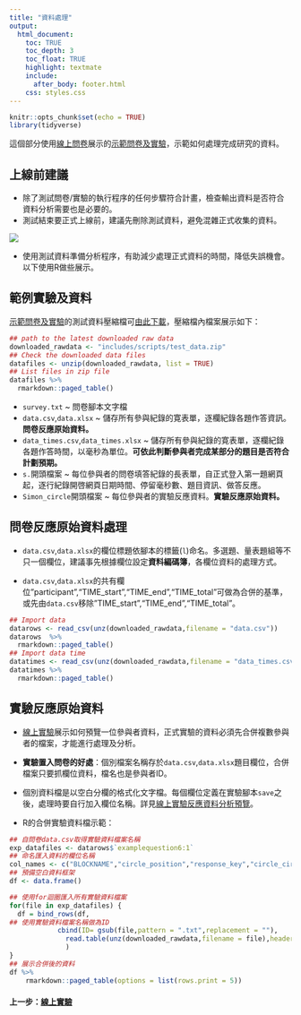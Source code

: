 ```yaml
---
title: "資料處理"
output:
  html_document:
    toc: TRUE
    toc_depth: 3
    toc_float: TRUE
    highlight: textmate
    include:
      after_body: footer.html
    css: styles.css
---
```


```r
knitr::opts_chunk$set(echo = TRUE)
library(tidyverse)
```

這個部分使用[線上問卷](PsyT_survey.html)展示的[示範問卷及實驗](https://www.psytoolkit.org/c/3.3.2/survey?s=ZjBNx)，示範如何處理完成研究的資料。

## 上線前建議

- 除了測試問卷/實驗的執行程序的任何步驟符合計畫，檢查輸出資料是否符合資料分析需要也是必要的。
- 測試結束要正式上線前，建議先刪除測試資料，避免混雜正式收集的資料。

![](includes/img/Psytoolkit_del_data.png)

- 使用測試資料準備分析程序，有助減少處理正式資料的時間，降低失誤機會。以下使用R做些展示。

## 範例實驗及資料

[示範問卷及實驗](https://www.psytoolkit.org/c/3.3.2/survey?s=ZjBNx)的測試資料壓縮檔可[由此下載](includes/scripts/test_data.zip)，壓縮檔內檔案展示如下：

```r
## path to the latest downloaded raw data
downloaded_rawdata <- "includes/scripts/test_data.zip"
## Check the downloaded data files
datafiles <- unzip(downloaded_rawdata, list = TRUE)
## List files in zip file
datafiles %>%
  rmarkdown::paged_table()
```

- `survey.txt` ~ 問卷腳本文字檔
- `data.csv`,`data.xlsx` ~ 儲存所有參與紀錄的寛表單，逐欄紀錄各題作答資訊。**問卷反應原始資料。**
- `data_times.csv`,`data_times.xlsx` ~ 儲存所有參與紀錄的寛表單，逐欄紀錄各題作答時間，以毫秒為單位。**可依此判斷參與者完成某部分的題目是否符合計劃預期。**
- `s.`開頭檔案 ~ 每位參與者的問卷填答紀錄的長表單，自正式登入第一題網頁起，逐行紀錄開啓網頁日期時間、停留毫秒數、題目資訊、做答反應。
- `Simon_circle`開頭檔案 ~ 每位參與者的實驗反應資料。**實驗反應原始資料。**


## 問卷反應原始資料處理

- `data.csv`,`data.xlsx`的欄位標題依腳本的標籤(`l`)命名。多選題、量表題組等不只一個欄位，建議事先根據欄位設定**資料編碼簿**，各欄位資料的處理方式。

- `data.csv`,`data.xlsx`的共有欄位"participant","TIME_start","TIME_end","TIME_total"可做為合併的基準，或先由`data.csv`移除"TIME_start","TIME_end","TIME_total"。

```r
## Import data
datarows <- read_csv(unz(downloaded_rawdata,filename = "data.csv"))
datarows  %>%
  rmarkdown::paged_table()
## Import data time
datatimes <- read_csv(unz(downloaded_rawdata,filename = "data_times.csv")) 
datatimes %>% 
  rmarkdown::paged_table()
```

## 實驗反應原始資料

- [線上實驗](PsyT_exp.html#%E5%8F%8D%E6%87%89%E8%B3%87%E6%96%99%E5%88%86%E6%9E%90%E9%A0%90%E8%A6%BD)展示如何預覽一位參與者資料，正式實驗的資料必須先合併複數參與者的檔案，才能進行處理及分析。

- **實驗置入問卷的好處**：個別檔案名稱存於`data.csv`,`data.xlsx`題目欄位，合併檔案只要抓欄位資料，檔名也是參與者ID。

- 個別資料檔是以空白分欄的格式化文字檔。每個欄位定義在實驗腳本`save `之後，處理時要自行加入欄位名稱。詳見[線上實驗反應資料分析預覽](PsyT_exp.html#反應資料分析預覽)。

- R的合併實驗資料檔示範：

```r
## 自問卷data.csv取得實驗資料檔案名稱
exp_datafiles <- datarows$`examplequestion6:1`
## 命名匯入資料的欄位名稱
col_names <- c("BLOCKNAME","circle_position","response_key","circle_circle","TABLEROW","KEY","correct","RT")
## 預備空白資料框架
df <- data.frame()

## 使用for迴圈匯入所有實驗資料檔案
for(file in exp_datafiles) {
  df = bind_rows(df, 
## 使用實驗資料檔案名稱做為ID
            cbind(ID= gsub(file,pattern = ".txt",replacement = ""),
              read.table(unz(downloaded_rawdata,filename = file),header=FALSE,col.names=col_names))
              )
}
## 展示合併後的資料
df %>%
    rmarkdown::paged_table(options = list(rows.print = 5))
```


#### 上一步：[線上實驗](PsyT_exp.html)
